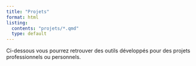 ```yaml
---
title: "Projets"
format: html
listing:
  contents: "projets/*.qmd"
  type: default
---
```


Ci-dessous vous pourrez retrouver des outils développés pour des projets professionnels ou personnels. \n 
